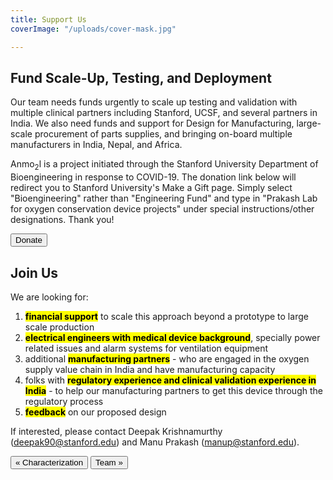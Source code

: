 ```yaml
---
title: Support Us
coverImage: "/uploads/cover-mask.jpg"

---
```


## Fund Scale-Up, Testing, and Deployment

Our team needs funds urgently to scale up testing and validation with multiple clinical partners including Stanford, UCSF, and several partners in India. We also need funds and support for Design for Manufacturing, large-scale procurement of parts supplies, and bringing on-board multiple manufacturers in India, Nepal, and Africa.

Anmo<sub>2</sub>l is a project initiated through the Stanford University Department of Bioengineering in response to COVID-19. The donation link below will redirect you to Stanford University's Make a Gift page. Simply select "Bioengineering" rather than "Engineering Fund" and type in "Prakash Lab for oxygen conservation device projects" under special instructions/other designations. Thank you!

<a href="https://makeagift.stanford.edu/get/page/makeagift?gdso=5"><Button>Donate</Button></a>

## Join Us

We are looking for:

1. <mark><b>financial support</b></mark> to scale this approach beyond a prototype to large scale production
2. <mark><b>electrical engineers with medical device background</b></mark>, specially power related issues and alarm systems for ventilation equipment
3. additional <mark><b>manufacturing partners</b></mark> - who are engaged in the oxygen supply value chain in India and have manufacturing capacity
4. folks with <mark><b>regulatory experience and clinical validation experience in India</b></mark> - to help our manufacturing partners to get this device through the regulatory process
5. <mark><b>feedback</b></mark> on our proposed design

If interested, please contact Deepak Krishnamurthy (deepak90@stanford.edu) and Manu Prakash (manup@stanford.edu).

[<Button>« Characterization</Button>](characterization) [<Button>Team »</Button>](team)